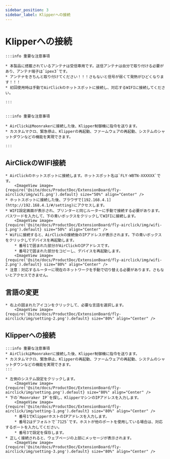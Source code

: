 ```yaml
---
sidebar_position: 3
sidebar_label: Klipperへの接続
---
```






# Klipperへの接続

    :::info 重要な注意事項

    * 本製品に搭載されているアンテナは受信専用です。送信アンテナは自分で取り付ける必要があり、アンテナ端子は`ipex3`です。
    * アンテナをきちんと取り付けてください！！！さもないと信号が弱くて発熱がひどくなります！！！
    * 初回使用時は手動でAirClickのホットスポットに接続し、対応するWIFIに接続してください。

    :::


    :::info 重要な注意事項

    * AirClickはMoonrakerに接続した後、Klipper制御機に指令を送ります。
    * カスタムマクロ、緊急停止、Klipperの再起動、ファームウェアの再起動、システムのシャットダウンなどの機能を実現できます。

    :::

## AirClickのWIFI接続

    * AirClickのホットスポットに接続します。ホットスポット名は`FLY-WBTN-XXXXXX`です。
        <ImageView image={require('@site/docs/ProductDoc/ExtensionBoard/fly-airclick/img/wifi.png').default} size="50%" align="Center" />
    * ホットスポットに接続した後、ブラウザで[192.168.4.1](http://192.168.4.1/#/setting)にアクセスします。
    * WIFI設定画面が表示され、プリンターと同じルーターに手動で接続する必要があります。パスワードを入力して、下の青いボックスをクリックしてWIFIに接続します。
        <ImageView image={require('@site/docs/ProductDoc/ExtensionBoard/fly-airclick/img/wifi-1.png').default} size="50%" align="Center" />
    * WiFiに接続すると、AirClickの接続後のIPアドレスが表示されます。下の青いボックスをクリックしてデバイスを再起動します。
        * 番号1で囲まれた部分がAirClickのIPアドレスです。
        * 番号2で囲まれた部分をコピーし、デバイスを再起動します。
        <ImageView image={require('@site/docs/ProductDoc/ExtensionBoard/fly-airclick/img/wifi-2.png').default} size="80%" align="Center" />
    * 注意：対応するルーターに現在のネットワークを手動で切り替える必要があります。さもないとアクセスできません。

## 言語の変更
    * 右上の囲まれたアイコンをクリックして、必要な言語を選択します。
        <ImageView image={require('@site/docs/ProductDoc/ExtensionBoard/fly-airclick/img/setting-2.png').default} size="80%" align="Center" />

## Klipperへの接続

    :::info 重要な注意事項
    * AirClickはMoonrakerに接続した後、Klipper制御機に指令を送ります。
    * カスタムマクロ、緊急停止、Klipperの再起動、ファームウェアの再起動、システムのシャットダウンなどの機能を実現できます。
    :::

    * 左側のシステム設定をクリックします。
        <ImageView image={require('@site/docs/ProductDoc/ExtensionBoard/fly-airclick/img/setting.png').default} size="80%" align="Center" />
    * 下の`Moonraker IP`を探し、KlipperマシンのIPアドレスを入力します。
        <ImageView image={require('@site/docs/ProductDoc/ExtensionBoard/fly-airclick/img/setting-1.png').default} size="80%" align="Center" />
        * 番号1でKlipperホストのIPアドレスを入力します。
        * 番号2はデフォルトで`7125`です。ホストが他のポートを使用している場合は、対応するポートを入力してください。
        * 番号3で設定を保存します。
    * 正しく接続されると、ウェブページの上部にメッセージが表示されます。
        <ImageView image={require('@site/docs/ProductDoc/ExtensionBoard/fly-airclick/img/setting-3.png').default} size="80%" align="Center" />